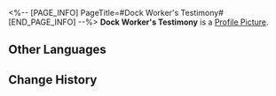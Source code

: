 <%-- [PAGE_INFO]
PageTitle=#Dock Worker's Testimony#
[END_PAGE_INFO] --%>
{{Item Infobox
|id          = 140249
|image       = Item Dock Worker's Testimony.png
|type        = Mission Item
|invCategory = Missions
|rarity      = 3
|effect      = 
|description = The testimony of dock worker A-Feng, who has admitted to disrupting the normal operations of the dock in exchange for payment from the IPC.
}}
'''Dock Worker's Testimony''' is a [[Profile Picture]].

==Other Languages==
{{Other Languages
|en   = Dock Worker's Testimony
|zhs  = 码头工人的证言
|zht  = 碼頭工人的證言
|ja   = 埠頭作業員の証言
|ko   = 부두 일꾼의 진술서
|es   = Testimonio de trabajador del muelle
|fr   = Témoignage de l'employé des docks
|ru   = Показания работника причала
|th   = คำให้การของคนงานท่าเรือ
|vi   = Lời Khai Của Công Nhân Bến Cảng
|de   = Aussage des Dockarbeiters
|id   = Kesaksian Pekerja Dermaga
|pt   = Testemunho do Operário da Doca
}}

==Change History==
{{Change History|1.3}}
